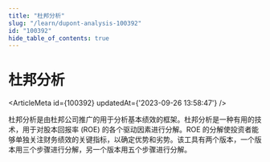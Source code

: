 ```yaml
---
title: "杜邦分析"
slug: "/learn/dupont-analysis-100392"
id: "100392"
hide_table_of_contents: true
---
```



# 杜邦分析

<ArticleMeta id={100392} updatedAt={'2023-09-26 13:58:47'} />
<div className='border-solid border-b border-t-0 my-4 border-[var(--ifm-color-gray-300)]' />

杜邦分析是由杜邦公司推广的用于分析基本绩效的框架。杜邦分析是一种有用的技术，用于对股本回报率 (ROE) 的各个驱动因素进行分解。ROE 的分解使投资者能够单独关注财务绩效的关键指标，以确定优势和劣势。该工具有两个版本，一个版本用三个步骤进行分解，另一个版本用五个步骤进行分解。

